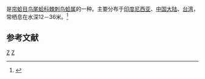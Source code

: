 {{noteTA
|T=zh-cn:中华鸟蛤; zh-tw:中華鳥尾蛤;
|1=zh-cn:中华鸟蛤; zh-tw:中華鳥尾蛤;
}}
{{Speciesbox
| genus = Vepricardium
| species = sinense
| authority = (Sowerby, 1841)
}}
{{地区用词4|start=学名：''{{lang|la|Vepricardium sinense}}''|cn=中华鸟蛤|tw=中華鳥尾蛤|as=称}}是[[帘蛤目|帘蛤目]][[鸟尾蛤科|鸟尾蛤科]][[棘刺鸟蛤属|棘刺鸟蛤属]]的一种。主要分布于[[印度尼西亚|印度尼西亚]]、[[中国大陆|中国大陆]]、[[台湾|台湾]]，常栖息在水深12－36米。<ref>{{cite web|url=http://shell.sinica.edu.tw/chinese/shellbase_detail.php?science_no=2446|title=国际贝库：中华鸟蛤|publisher=台湾贝类资料库|accessdate=2009-08-11|archive-date=2016-03-04|archive-url=https://web.archive.org/web/20160304102704/http://shell.sinica.edu.tw/chinese/shellbase_detail.php?science_no=2446|dead-url=no}}</ref>

== 参考文献 ==
{{reflist}}
{{Taxonbar|from=Q14513548}}

[[Category:棘刺鸟蛤属|Z]]
[[Category:1841年描述的动物|Z]]